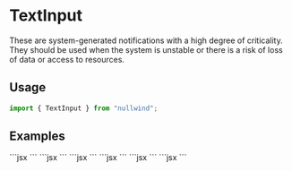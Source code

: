 
<Meta
  title="TextInput"
  description="These are system-generated notifications with a high degree of criticality. They should be used when the system is unstable or there is a risk of loss of data or access to resources."
/>

# TextInput

These are system-generated notifications with a high degree of criticality. They should be used when the system is unstable or there is a risk of loss of data or access to resources.

## Usage

```jsx
import { TextInput } from "nullwind";
```

## Examples

<Playground title="Default">
  <Playground.Preview>
    <TextInput />
  </Playground.Preview>
  <Playground.Code>
    ```jsx
    <TextInput />
    ```
  </Playground.Code>
</Playground>

<Playground title="With label">
  <Playground.Preview>
    <TextInput label="Email" required />
  </Playground.Preview>
  <Playground.Code>
    ```jsx
    <TextInput label="Email" required />
    ```
  </Playground.Code>
</Playground>

<Playground title="With corner">
  <Playground.Preview>
    <TextInput label="Email" corner="This is a corner" />
  </Playground.Preview>
  <Playground.Code>
    ```jsx
    <TextInput label="Email" corner="This is a corner" />
    ```
  </Playground.Code>
</Playground>

<Playground title="With help text">
  <Playground.Preview>
    <TextInput label="Email" helper="This a help message" />
  </Playground.Preview>
  <Playground.Code>
    ```jsx
    <TextInput label="Email" helper="This a help message" />
    ```
  </Playground.Code>
</Playground>

<Playground title="With validation error">
  <Playground.Preview>
    <TextInput label="Email" error="This is a error message" />
  </Playground.Preview>
  <Playground.Code>
    ```jsx
    <TextInput label="Email" error="This is a error message" />
    ```
  </Playground.Code>
</Playground>

<Playground title="Disabled">
  <Playground.Preview>
    <TextInput label="Email" disabled />
  </Playground.Preview>
  <Playground.Code>
    ```jsx
    <TextInput label="Email" disabled />
    ```
  </Playground.Code>
</Playground>
